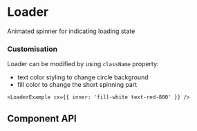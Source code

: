 
# Loader

Animated spinner for indicating loading state

<LoaderPlayground />

### Customisation

Loader can be modified by using `className` property:

- text color styling to change circle background
- fill color to change the short spinning part

```tsx copy
<LoaderExample cx={{ inner: 'fill-white text-red-800' }} />
```

<div className={'bg-black p-3 rounded-md'}>
  <LoaderExample cx={{ inner: 'fill-white text-red-800' }} />
</div>

## Component API

<PropsTable
  properties={properties}
  name='Loader'
  description='Loader component props'
/>
